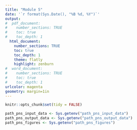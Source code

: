 ```yaml
---
title: "Module 5"
date: '`r format(Sys.Date(), "%B %d, %Y")`'
output: 
#  pdf_document:
#    number_sections: TRUE
#    toc: true
#    toc_depth: 1
  html_document:
    number_sections: TRUE
    toc: true
    toc_depth: 1
    theme: flatly
    highlight: zenburn
#  word_document:
#    number_sections: TRUE
#    toc: true
#    toc_depth: 1
urlcolor: magenta
geometry: margin=1in
---
```


```r
knitr::opts_chunk$set(tidy = FALSE)
```

```r
path_pns_input_data <- Sys.getenv("path_pns_input_data")
path_pns_output_data <- Sys.getenv("path_pns_output_data")
path_pns_figures <- Sys.getenv("path_pns_figures")
```
